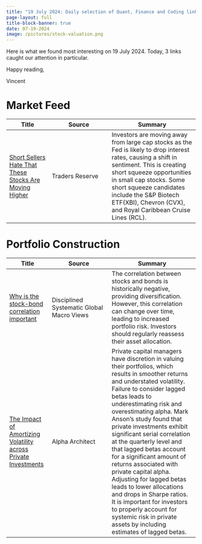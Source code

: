 ```yaml
---
title: "19 July 2024: Daily selection of Quant, Finance and Coding links"
page-layout: full
title-block-banner: true
date: 07-19-2024
image: /pictures/stock-valuation.png
---
```


Here is what we found most interesting on 19 July 2024. 
Today, 3 links caught our attention in particular.

Happy reading,

Vincent


# Market Feed

| Title | Source | Summary |
|-----|-------|----------|
| [Short Sellers Hate That These Stocks Are Moving Higher](https://moneymorning.com/2024/07/19/short-sellers-hate-that-these-stocks-are-moving-higher/) | Traders Reserve | Investors are moving away from large cap stocks as the Fed is likely to drop interest rates, causing a shift in sentiment. This is creating short squeeze opportunities in small cap stocks. Some short squeeze candidates include the S&P Biotech ETF(XBI), Chevron (CVX), and Royal Caribbean Cruise Lines (RCL).  | 


# Portfolio Construction

| Title | Source | Summary |
|-----|-------|----------|
| [Why is the stock-bond correlation important](http://mrzepczynski.blogspot.com/2024/07/why-is-stock-bond-correlation-important.html) | Disciplined Systematic Global Macro Views | The correlation between stocks and bonds is historically negative, providing diversification. However, this correlation can change over time, leading to increased portfolio risk. Investors should regularly reassess their asset allocation.  | 
| [The Impact of Amortizing Volatility across Private Investments](https://alphaarchitect.com/2024/07/amortizing-volatility/) | Alpha Architect | Private capital managers have discretion in valuing their portfolios, which results in smoother returns and understated volatility. Failure to consider lagged betas leads to underestimating risk and overestimating alpha. Mark Anson's study found that private investments exhibit significant serial correlation at the quarterly level and that lagged betas account for a significant amount of returns associated with private capital alpha. Adjusting for lagged betas leads to lower allocations and drops in Sharpe ratios. It is important for investors to properly account for systemic risk in private assets by including estimates of lagged betas.  | 
